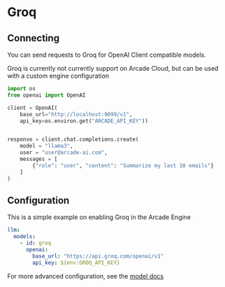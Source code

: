 # Groq

## Connecting

You can send requests to Groq for OpenAI Client compatible models.

<Warning>Groq is currently not currently support on Arcade Cloud, but can be used with a custom engine configuration</Warning>

```python
import os
from openai import OpenAI

client = OpenAI(
    base_url="http://localhost:9099/v1",
    api_key=os.environ.get("ARCADE_API_KEY"))


response = client.chat.completions.create(
    model = "llama3",
    user = "user@arcade-ai.com",
    messages = [
        {"role": "user", "content": "Summarize my last 10 emails"}
    ]
)
```

## Configuration

This is a simple example on enabling Groq in the Arcade Engine

```yaml
llm:
  models:
    - id: groq
      openai:
        base_url: "https://api.groq.com/openai/v1"
        api_key: ${env:GROQ_API_KEY}
```

For more advanced configuration, see the [model docs](/home/configuration/models#openai)
